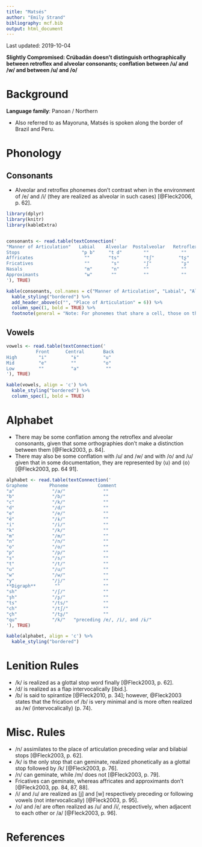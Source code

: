 ```yaml
---
title: "Matsés"
author: "Emily Strand"
bibliography: mcf.bib
output: html_document
---
```


Last updated: 2019-10-04

**Slightly Compromised: Crúbadán doesn't distinguish orthographically between retroflex and alveolar consonants; conflation between /u/ and /w/ and between /u/ and /o/**

# Background

**Language family**: Panoan / Northern

* Also referred to as Mayoruna, Matsés is spoken along the border of Brazil and Peru.

# Phonology

## Consonants

* Alveolar and retroflex phonemes don't contrast when in the environment of /e/ and /i/ (they are realized as alveolar in such cases) [@Fleck2006, p. 62].

```r

library(dplyr)
library(knitr)
library(kableExtra)


consonants <- read.table(textConnection('
"Manner of Articulation"   Labial    Alveolar  Postalveolar   Retroflex   Palatal   Velar    
Stops                       "p b"     "t d"        ""            ""         ""       "k"     
Affricates                   ""       "ts"         "tʃ"         "tʂ"        ""       ""
Fricatives                   ""        "s"         "ʃ"           "ʂ"        ""       ""
Nasals                       "m"       "n"         ""            ""         ""       ""
Approximants                 "w"       ""          ""            ""        "j"       ""       
'), TRUE)

kable(consonants, col.names = c("Manner of Articulation", "Labial", "Alveolar", "Postalveolar", "Retroflex", "Palatal", "Velar"), align = 'c') %>%
  kable_styling("bordered") %>%
  add_header_above(c("", "Place of Articulation" = 6)) %>%
  column_spec(1, bold = TRUE) %>%
  footnote(general = "Note: For phonemes that share a cell, those on the left are voiceless and those on the right are voiced.", general_title = "")
```  

## Vowels

```r

vowels <- read.table(textConnection('
           Front      Central       Back
High        "i"         "ɨ"         "u"
Mid         "e"         ""          "o"
Low         ""          "a"          ""
'), TRUE)

kable(vowels, align = 'c') %>%
  kable_styling("bordered") %>%
  column_spec(1, bold = TRUE)

```  

# Alphabet

* There may be some conflation among the retroflex and alveolar consonants, given that some orthographies don't make a distinction between them [@Fleck2003, p. 84].
* There may also be some conflation with /u/ and /w/ and with /o/ and /u/ given that in some documentation, they are represented by ⟨u⟩ and ⟨o⟩ [@Fleck2003, pp. 64 91].

```r

alphabet <- read.table(textConnection('
Grapheme        Phoneme           Comment
"a"              "/a/"              ""
"b"              "/b/"              ""
"c"              "/k/"              ""
"d"              "/d/"              ""
"e"              "/e/"              ""
"ë"              "/ɨ/"              ""
"i"              "/i/"              ""
"k"              "/k/"              ""
"m"              "/m/"              ""
"n"              "/n/"              ""
"o"              "/o/"              ""
"p"              "/p/"              ""
"s"              "/s/"              ""
"t"              "/t/"              ""
"u"              "/u/"              ""
"w"              "/w/"              ""
"y"              "/j/"              ""
**Digraph**       ""                ""
"sh"             "/ʃ/"              ""
"şh"             "/ʂ/"              ""
"ts"             "/ts/"             ""
"ch"             "/tʃ/"             ""
"çh"             "/tʂ/"             ""
"qu"             "/k/"   "preceding /e/, /i/, and /ɨ/"
'), TRUE)

kable(alphabet, align = 'c') %>%
  kable_styling("bordered")
```

# Lenition Rules

* /k/ is realized as a glottal stop word finally [@Fleck2003, p. 62].
* /d/ is realized as a flap intervocalically [ibid.].
* /b/ is said to spirantize [@Fleck2010, p. 34]; however, @Fleck2003 states that the frication of /b/ is very minimal and is more often realized as /w/ (intervocalically) (p. 74).

# Misc. Rules

* /n/ assimilates to the place of articulation preceding velar and bilabial stops [@Fleck2003, p. 62].
* /k/ is the only stop that can geminate, realized phonetically as a glottal stop followed by /k/ [@Fleck2003, p. 76].
* /n/ can geminate, while /m/ does not [@Fleck2003, p. 79].
* Fricatives can geminate, whereas affricates and approximants don't [@Fleck2003, pp. 84, 87, 88].
* /i/ and /u/ are realized as [j] and [w] respectively preceding or following vowels (not intervocalically) [@Fleck2003, p. 95].
* /o/ and /e/ are often realized as /u/ and /i/, respectively, when adjacent to each other or /a/ [@Fleck2003, p. 96].

# References
